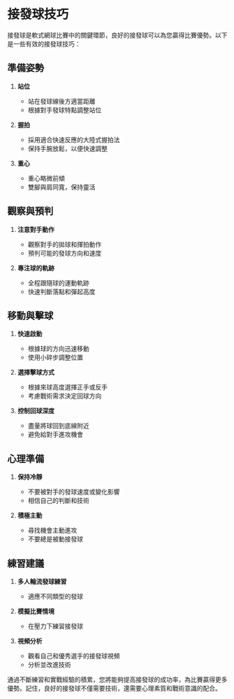 # 接發球技巧

接發球是軟式網球比賽中的關鍵環節，良好的接發球可以為您贏得比賽優勢。以下是一些有效的接發球技巧：

## 準備姿勢

1. **站位**
   - 站在發球線後方適當距離
   - 根據對手發球特點調整站位

2. **握拍**
   - 採用適合快速反應的大陸式握拍法
   - 保持手腕放鬆，以便快速調整

3. **重心**
   - 重心略微前傾
   - 雙腳與肩同寬，保持靈活

## 觀察與預判

1. **注意對手動作**
   - 觀察對手的拋球和揮拍動作
   - 預判可能的發球方向和速度

2. **專注球的軌跡**
   - 全程跟隨球的運動軌跡
   - 快速判斷落點和彈起高度

## 移動與擊球

1. **快速啟動**
   - 根據球的方向迅速移動
   - 使用小碎步調整位置

2. **選擇擊球方式**
   - 根據來球高度選擇正手或反手
   - 考慮戰術需求決定回球方向

3. **控制回球深度**
   - 盡量將球回到底線附近
   - 避免給對手進攻機會

## 心理準備

1. **保持冷靜**
   - 不要被對手的發球速度或變化影響
   - 相信自己的判斷和技術

2. **積極主動**
   - 尋找機會主動進攻
   - 不要總是被動接發球

## 練習建議

1. **多人輪流發球練習**
   - 適應不同類型的發球

2. **模擬比賽情境**
   - 在壓力下練習接發球

3. **視頻分析**
   - 觀看自己和優秀選手的接發球視頻
   - 分析並改進技術

通過不斷練習和實戰經驗的積累，您將能夠提高接發球的成功率，為比賽贏得更多優勢。記住，良好的接發球不僅需要技術，還需要心理素質和戰術意識的配合。
